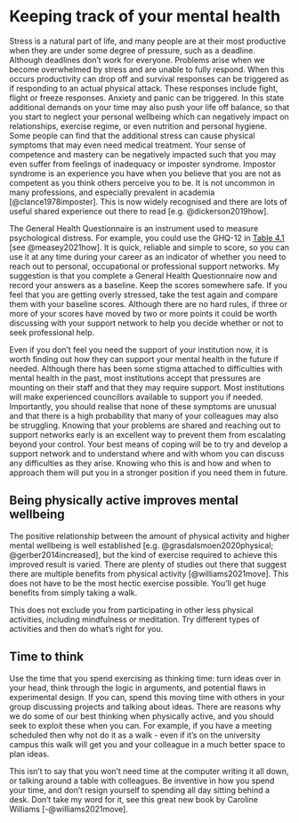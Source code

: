 # Keeping track of your mental health {#mentalhealth}

Stress is a natural part of life, and many people are at their most productive when they are under some degree of pressure, such as a deadline. Although deadlines don’t work for everyone. Problems arise when we become overwhelmed by stress and are unable to fully respond. When this occurs productivity can drop off and survival responses can be triggered as if responding to an actual physical attack. These responses include fight, flight or freeze responses. Anxiety and panic can be triggered. In this state additional demands on your time may also push your life off balance, so that you start to neglect your personal wellbeing which can negatively impact on relationships, exercise regime, or even nutrition and personal hygiene. Some people can find that the additional stress can cause physical symptoms that may even need medical treatment. Your sense of competence and mastery can be negatively impacted such that you may even suffer from feelings of inadequacy or imposter syndrome. Impostor syndrome is an experience you have when you believe that you are not as competent as you think others perceive you to be. It is not uncommon in many professions, and especially prevalent in academia [@clance1978imposter]. This is now widely recognised and there are lots of useful shared experience out there to read [e.g. @dickerson2019how].

The General Health Questionnaire is an instrument used to measure psychological distress. For example, you could use the GHQ-12 in [Table 4.1](http://www.howtowriteaphd.org/healthy.html#tab:GHQ) [see @measey2021how]. It is quick, reliable and simple to score, so you can use it at any time during your career as an indicator of whether you need to reach out to personal, occupational or professional support networks. My suggestion is that you complete a General Health Questionnaire now and record your answers as a baseline. Keep the scores somewhere safe. If you feel that you are getting overly stressed, take the test again and compare them with your baseline scores. Although there are no hard rules, if three or more of your scores have moved by two or more points it could be worth discussing with your support network to help you decide whether or not to seek professional help.  

Even if you don't feel you need the support of your institution now, it is worth finding out how they can support your mental health in the future if needed. Although there has been some stigma attached to difficulties with mental health in the past, most institutions accept that pressures are mounting on their staff and that they may require support. Most institutions will make experienced councillors available to support you if needed. Importantly, you should realise that none of these symptoms are unusual and that there is a high probability that many of your colleagues may also be struggling. Knowing that your problems are shared and reaching out to support networks early is an excellent way to prevent them from escalating beyond your control. Your best means of coping will be to try and develop a support network and to understand where and with whom you can discuss any difficulties as they arise. Knowing who this is and how and when to approach them will put you in a stronger position if you need them in future.

## Being physically active improves mental wellbeing

The positive relationship between the amount of physical activity and higher mental wellbeing is well established [e.g. @grasdalsmoen2020physical; @gerber2014increased], but the kind of exercise required to achieve this improved result is varied. There are plenty of studies out there that suggest there are multiple benefits from physical activity [@williams2021move]. This does not have to be the most hectic exercise possible. You'll get huge benefits from simply taking a walk.

This does not exclude you from participating in other less physical activities, including mindfulness or meditation. Try different types of activities and then do what's right for you.

## Time to think

Use the time that you spend exercising as thinking time: turn ideas over in your head, think through the logic in arguments, and potential flaws in experimental design. If you can, spend this moving time with others in your group discussing projects and talking about ideas. There are reasons why we do some of our best thinking when physically active, and you should seek to exploit these when you can. For example, if you have a meeting scheduled then why not do it as a walk - even if it's on the university campus this walk will get you and your colleague in a much better space to plan ideas. 

This isn’t to say that you won’t need time at the computer writing it all down, or talking around a table with colleagues. Be inventive in how you spend your time, and don't resign yourself to spending all day sitting behind a desk. Don’t take my word for it, see this great new book by Caroline Williams [-@williams2021move].
